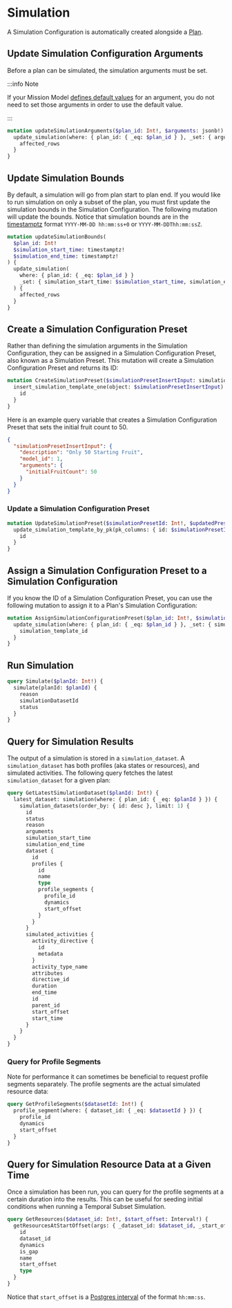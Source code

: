# Simulation

A Simulation Configuration is automatically created alongside a [Plan](../planning/introduction/#create-a-single-plan).

## Update Simulation Configuration Arguments

Before a plan can be simulated, the simulation arguments must be set.

:::info Note

If your Mission Model [defines default values](../../../mission-modeling/parameters/#export-with-defaults) for an argument,
you do not need to set those arguments in order to use the default value.

:::

```graphql
mutation updateSimulationArguments($plan_id: Int!, $arguments: jsonb!) {
  update_simulation(where: { plan_id: { _eq: $plan_id } }, _set: { arguments: $arguments }) {
    affected_rows
  }
}
```

## Update Simulation Bounds

By default, a simulation will go from plan start to plan end. If you would like to run simulation on only a subset of the plan, you must first update the simulation bounds in the Simulation Configuration.
The following mutation will update the bounds. Notice that simulation bounds are in the [timestamptz](https://www.postgresql.org/docs/current/datatype-datetime.html) format `YYYY-MM-DD hh:mm:ss+0` or `YYYY-MM-DDThh:mm:ssZ`.

```graphql
mutation updateSimulationBounds(
  $plan_id: Int!
  $simulation_start_time: timestamptz!
  $simulation_end_time: timestamptz!
) {
  update_simulation(
    where: { plan_id: { _eq: $plan_id } }
    _set: { simulation_start_time: $simulation_start_time, simulation_end_time: $simulation_end_time }
  ) {
    affected_rows
  }
}
```

## Create a Simulation Configuration Preset

Rather than defining the simulation arguments in the Simulation Configuration, they can be assigned in a Simulation Configuration Preset, also known as a Simulation Preset.
This mutation will create a Simulation Configuration Preset and returns its ID:

```graphql
mutation CreateSimulationPreset($simulationPresetInsertInput: simulation_template_insert_input!) {
  insert_simulation_template_one(object: $simulationPresetInsertInput) {
    id
  }
}
```

Here is an example query variable that creates a Simulation Configuration Preset that sets the initial fruit count to 50.

```json
{
  "simulationPresetInsertInput": {
    "description": "Only 50 Starting Fruit",
    "model_id": 1,
    "arguments": {
      "initialFruitCount": 50
    }
  }
}
```

### Update a Simulation Configuration Preset

```graphql
mutation UpdateSimulationPreset($simulationPresetId: Int!, $updatedPreset: simulation_template_set_input!) {
  update_simulation_template_by_pk(pk_columns: { id: $simulationPresetId }, _set: $updatedPreset) {
    id
  }
}
```

## Assign a Simulation Configuration Preset to a Simulation Configuration

If you know the ID of a Simulation Configuration Preset, you can use the following mutation to assign it to a Plan's Simulation Configuration:

```graphql
mutation AssignSimulationConfigurationPreset($plan_id: Int!, $simulation_template_id: Int!) {
  update_simulation(where: { plan_id: { _eq: $plan_id } }, _set: { simulation_template_id: $simulation_template_id }) {
    simulation_template_id
  }
}
```

## Run Simulation

```graphql
query Simulate($planId: Int!) {
  simulate(planId: $planId) {
    reason
    simulationDatasetId
    status
  }
}
```

## Query for Simulation Results

The output of a simulation is stored in a `simulation_dataset`. A `simulation_dataset` has both profiles (aka states or resources), and simulated activities.
The following query fetches the latest `simulation_dataset` for a given plan:

```graphql
query GetLatestSimulationDataset($planId: Int!) {
  latest_dataset: simulation(where: { plan_id: { _eq: $planId } }) {
    simulation_datasets(order_by: { id: desc }, limit: 1) {
      id
      status
      reason
      arguments
      simulation_start_time
      simulation_end_time
      dataset {
        id
        profiles {
          id
          name
          type
          profile_segments {
            profile_id
            dynamics
            start_offset
          }
        }
      }
      simulated_activities {
        activity_directive {
          id
          metadata
        }
        activity_type_name
        attributes
        directive_id
        duration
        end_time
        id
        parent_id
        start_offset
        start_time
      }
    }
  }
}
```

### Query for Profile Segments

Note for performance it can sometimes be beneficial to request profile segments separately. The profile segments are the actual simulated resource data:

```graphql
query GetProfileSegments($datasetId: Int!) {
  profile_segment(where: { dataset_id: { _eq: $datasetId } }) {
    profile_id
    dynamics
    start_offset
  }
}
```

## Query for Simulation Resource Data at a Given Time

Once a simulation has been run, you can query for the profile segments at a certain duration into the results.
This can be useful for seeding initial conditions when running a Temporal Subset Simulation.

```graphql
query GetResources($dataset_id: Int!, $start_offset: Interval!) {
  getResourcesAtStartOffset(args: { _dataset_id: $dataset_id, _start_offset: $start_offset }) {
    id
    dataset_id
    dynamics
    is_gap
    name
    start_offset
    type
  }
}
```

Notice that `start_offset` is a [Postgres interval](https://www.postgresqltutorial.com/postgresql-tutorial/postgresql-interval/) of the format `hh:mm:ss`.
